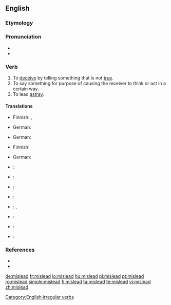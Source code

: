 ==English==

===Etymology===
{{prefix|mis|lead}}

===Pronunciation===
* {{IPA|/'mɪsliːd/}}
* {{audio|en-us-mislead.ogg|Audio (US)}}

===Verb===
{{en-verb|misleads|misleading|misled}}

# To [[deceive]] by telling something that is not [[true]].
# To say something for purpose of causing the receiver to think or act in a certain way.
# To lead [[astray]].

====Translations====
{{trans-top|to deceive}}
* Finnish: {{t+|fi|vedättää}}, {{t-|fi|johtaa harhaan}}
{{trans-mid}}
* German: {{t|de|in die Irre führen}}
{{trans-bottom}}

{{trans-top|to cause the receiver to think or act in a certain way}}
* German: {{t|de|in die Irre führen}}
{{trans-mid}}
{{trans-bottom}}

{{trans-top|to lead astray}}
* Finnish: {{t-|fi|johtaa harhaan}}
{{trans-mid}}
* German: {{t|de|in die Irre führen}}
{{trans-bottom}}

{{checktrans-top}}
* {{ttbc|Arabic}}: {{t|ar|غرّ|tr=gharra|sc=Arab}}
* {{ttbc|Catalan}}: {{t|ca|enganyar}}
* {{ttbc|Dutch}}: {{t|nl|misleiden}}
* {{ttbc|French}}: {{t+|fr|tromper}}
{{checktrans-mid}}
* {{ttbc|Italian}}: {{t+|it|ingannare}}, {{t-|it|prendere in giro}}
* {{ttbc|Portuguese}}: {{t+|pt|enganar}}
* {{ttbc|Spanish}}: {{t-|es|engañar}}
* {{ttbc|Turkish}}: {{t|tr|kandırmak}}
{{checktrans-bottom}}

===References===
* {{R:Century 1911}}
* {{R:Webster 1913}}

[[Category:English irregular verbs]]

[[de:mislead]]
[[fr:mislead]]
[[io:mislead]]
[[hu:mislead]]
[[pl:mislead]]
[[pt:mislead]]
[[ro:mislead]]
[[simple:mislead]]
[[fi:mislead]]
[[ta:mislead]]
[[te:mislead]]
[[vi:mislead]]
[[zh:mislead]]
